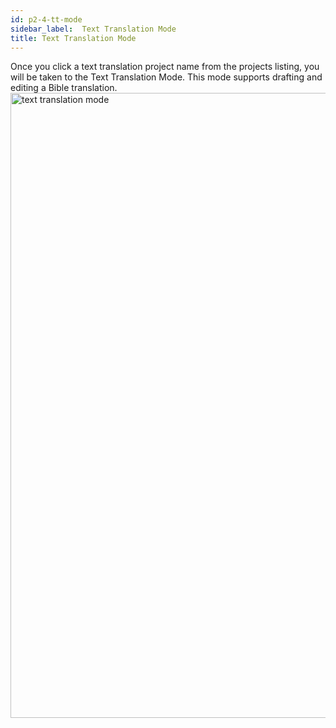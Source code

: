 ```yaml
---
id: p2-4-tt-mode
sidebar_label:  Text Translation Mode
title: Text Translation Mode
---
```


Once you click a text translation project name from the projects listing, you will be taken to the Text Translation Mode. This mode supports drafting and editing a Bible translation.
<img src="/AutographaV2-1-0/text-translation-mode.png"  width="1000px" alt="text translation mode"/>
